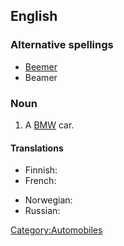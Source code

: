 {{also|beamer}}
==English==

===Alternative spellings===
* [[Beemer]]
* Beamer

===Noun===
{{en-noun}}

# {{slang}} A [[BMW]] car.

====Translations====
{{trans-top|slang term for a BMW car or motorcycle}}
* Finnish: {{t-|fi|bemari}}
* French: {{qualifier|colloquial}} {{t+|fr|BM|f}}
{{trans-mid}}
* Norwegian: {{t-|no|beamer|m}}
* Russian: {{t+|ru|бумер|m}}
{{trans-bottom}}

[[Category:Automobiles]]